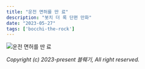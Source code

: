 ```yaml
---
title: "운전 면허를 딴 료"
description: "봇치 더 록 단편 만화"
date: "2023-05-27"
tags: ['bocchi-the-rock']
---
```


![운전 면허를 딴 료](https://cdn.discordapp.com/attachments/990847440246697994/1112023827870924873/2.png)

*Copyright (c) 2023-present 블뤠기, All right reserved.*
